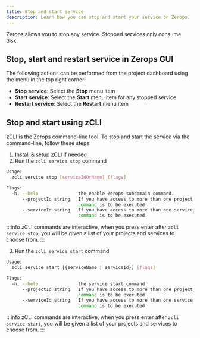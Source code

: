 ```yaml
---
title: Stop and start service
description: Learn how you can stop and start your service on Zerops.
---
```


Zerops allows you to stop any service. Stopped services only consume disk.

## Stop, start and restart service in Zerops GUI

The following actions can be performed from the project dashboard using the menu in the top right corner:

* **Stop service**: Select the **Stop** menu item
* **Start service**: Select the **Start** menu item for any stopped service
* **Restart service**: Select the **Restart** menu item

## Stop and start using zCLI

zCLI is the Zerops command-line tool. To stop and start the service via the command-line, follow these steps:

1. [Install & setup zCLI](/references/cli) if needed
2. Run the `zcli service stop` command

```sh
Usage:
  zcli service stop [serviceIdOrName] [flags]

Flags:
  -h, --help               the enable Zerops subdomain command.
      --projectId string   If you have access to more than one project, you must specify the project ID for which the
                           command is to be executed.
      --serviceId string   If you have access to more than one service, you must specify the service ID for which the
                           command is to be executed.
```

:::info
zCLI commands are interactive, when you press enter after `zcli service stop`, you will be given a list of your projects and services to choose from.
:::

3. Run the `zcli service start` command

```sh
Usage:
  zcli service start [{serviceName | serviceId}] [flags]

Flags:
  -h, --help               the service start command.
      --projectId string   If you have access to more than one project, you must specify the project ID for which the
                           command is to be executed.
      --serviceId string   If you have access to more than one service, you must specify the service ID for which the
                           command is to be executed.
```

:::info
zCLI commands are interactive, when you press enter after `zcli service start`, you will be given a list of your projects and services to choose from.
:::
